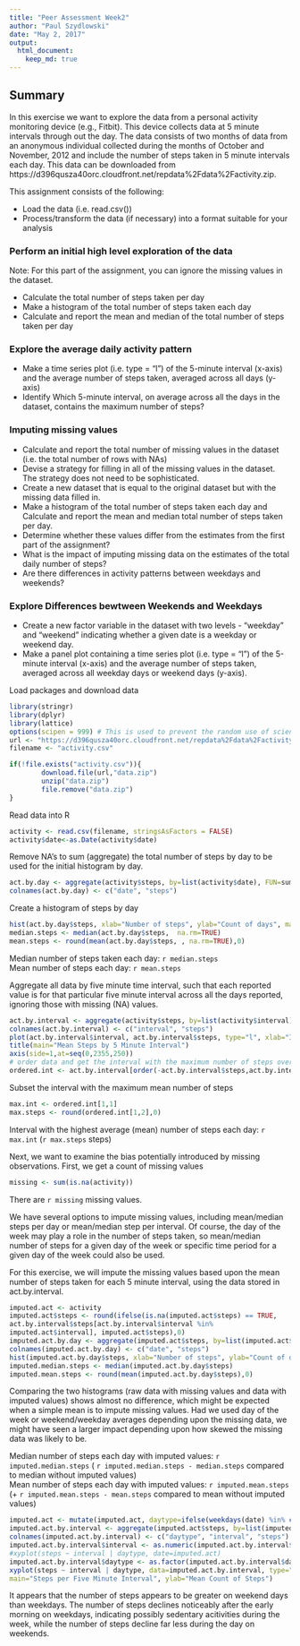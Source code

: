 ---
title: "Peer Assessment Week2"
author: "Paul Szydlowski"
date: "May 2, 2017"
output:
  html_document:
    keep_md: true
---
        
## Summary
In this exercise we want to explore the data from a personal activity monitoring device (e.g., Fitbit). This device collects data at 5 minute intervals through out the day. The data consists of two months of data from an anonymous individual collected during the months of October and November, 2012 and include the number of steps taken in 5 minute intervals each day. This data can be downloaded from https://d396qusza40orc.cloudfront.net/repdata%2Fdata%2Factivity.zip.

This assignment consists of the following:
        
* Load the data (i.e. read.csv())
* Process/transform the data (if necessary) into a format suitable for your analysis

### Perform an initial high level exploration of the data
Note: For this part of the assignment, you can ignore the missing values in the dataset.

* Calculate the total number of steps taken per day
* Make a histogram of the total number of steps taken each day
* Calculate and report the mean and median of the total number of steps taken per day

### Explore the average daily activity pattern

* Make a time series plot (i.e. type = "l") of the 5-minute interval (x-axis) and the average number of steps taken, averaged across all days (y-axis)
* Identify Which 5-minute interval, on average across all the days in the dataset, contains the maximum number of steps?

### Imputing missing values

* Calculate and report the total number of missing values in the dataset (i.e. the total number of rows with NAs)
* Devise a strategy for filling in all of the missing values in the dataset. The strategy does not need to be sophisticated. 
* Create a new dataset that is equal to the original dataset but with the missing data filled in.
* Make a histogram of the total number of steps taken each day and Calculate and report the mean and median total number of steps taken per day. 
* Determine whether these values differ from the estimates from the first part of the assignment? 
* What is the impact of imputing missing data on the estimates of the total daily number of steps?
* Are there differences in activity patterns between weekdays and weekends?

### Explore Differences bewtween Weekends and Weekdays

* Create a new factor variable in the dataset with two levels - "weekday" and "weekend" indicating whether a given date is a weekday or weekend day.
* Make a panel plot containing a time series plot (i.e. type = "l") of the 5-minute interval (x-axis) and the average number of steps taken, averaged across all weekday days or weekend days (y-axis). 

Load packages and download data
```{r}
library(stringr)
library(dplyr)
library(lattice)
options(scipen = 999) # This is used to prevent the random use of scientific notation that was taking place in output below.
url <- "https://d396qusza40orc.cloudfront.net/repdata%2Fdata%2Factivity.zip"
filename <- "activity.csv"

if(!file.exists("activity.csv")){
        download.file(url,"data.zip")
        unzip("data.zip")
        file.remove("data.zip")
}
```
Read data into R
```{r}
activity <- read.csv(filename, stringsAsFactors = FALSE)
activity$date<-as.Date(activity$date)
```
Remove NA's to sum (aggregate) the total number of steps by day to be used for the initial histogram by day.
```{r}
act.by.day <- aggregate(activity$steps, by=list(activity$date), FUN=sum)
colnames(act.by.day) <- c("date", "steps")
```
Create a histogram of steps by day
```{r}
hist(act.by.day$steps, xlab="Number of steps", ylab="Count of days", main="Steps Histogram (missing values ignored)")
median.steps <- median(act.by.day$steps,  na.rm=TRUE)
mean.steps <- round(mean(act.by.day$steps, , na.rm=TRUE),0)
```
Median number of steps taken each day: `r median.steps `   
Mean number of steps each day: `r mean.steps `

Aggregate all data by five minute time interval, such that each reported value is for that particular five minute interval across all the days reported, ignoring those with missing (NA) values.
```{r}
act.by.interval <- aggregate(activity$steps, by=list(activity$interval), FUN=mean, na.rm=TRUE)
colnames(act.by.interval) <- c("interval", "steps")
plot(act.by.interval$interval, act.by.interval$steps, type="l", xlab="Interval", ylab="Mean # of steps")
title(main="Mean Steps by 5 Minute Interval")
axis(side=1,at=seq(0,2355,250))
# order data and get the interval with the maximum number of steps over all days
ordered.int <- act.by.interval[order(-act.by.interval$steps,act.by.interval$interval),]
```
Subset the interval with the maximum mean number of steps
```{r}
max.int <- ordered.int[1,1]
max.steps <- round(ordered.int[1,2],0)
```
Interval with the highest average (mean) number of steps each day: `r max.int` (`r max.steps` steps)

Next, we want to examine the bias potentially introduced by missing observations. First, we get a count of missing values
```{r}
missing <- sum(is.na(activity))
```
There are `r missing` missing values.

We have several options to impute missing values, including mean/median steps per day or mean/median step per interval. Of course, the day of the week may play a role in the number of steps taken, so mean/median number of steps for a given day of the week or specific time period for a given day of the week could also be used.

For this exercise, we will impute the missing values based upon the mean number of steps taken for each 5 minute interval, using the data stored in act.by.interval. 

```{r}
imputed.act <- activity
imputed.act$steps <- round(ifelse(is.na(imputed.act$steps) == TRUE, 
act.by.interval$steps[act.by.interval$interval %in% 
imputed.act$interval], imputed.act$steps),0)
imputed.act.by.day <- aggregate(imputed.act$steps, by=list(imputed.act$date), FUN=sum, na.rm=TRUE)
colnames(imputed.act.by.day) <- c("date", "steps")
hist(imputed.act.by.day$steps, xlab="Number of steps", ylab="Count of days", main="Steps Histogram (missing values imputed)")
imputed.median.steps <- median(imputed.act.by.day$steps)
imputed.mean.steps <- round(mean(imputed.act.by.day$steps),0)
```
Comparing the two histograms (raw data with missing values and data with imputed values) shows almost no difference, which might be expected when a simple mean is to impute missing values. Had we used day of the week or weekend/weekday averages depending upon the missing data, we might have seen a larger impact depending upon how skewed the missing data was likely to be.

Median number of steps each day with imputed values: `r imputed.median.steps ` ( `r imputed.median.steps - median.steps ` compared to median without imputed values)   
Mean number of steps each day with imputed values: `r imputed.mean.steps ` (+ `r imputed.mean.steps - mean.steps ` compared to mean without imputed values)   


```{r}
imputed.act <- mutate(imputed.act, daytype=ifelse(weekdays(date) %in% c("Saturday", "Sunday"),"weekend", "weekday"))
imputed.act.by.interval <- aggregate(imputed.act$steps, by=list(imputed.act$daytype,  imputed.act$interval), FUN=mean, na.rm=TRUE)
colnames(imputed.act.by.interval) <- c("daytype", "interval", "steps")
imputed.act.by.interval$interval <- as.numeric(imputed.act.by.interval$interval)
#xyplot(steps ~ interval | daytype, date=imputed.act)
imputed.act.by.interval$daytype <- as.factor(imputed.act.by.interval$daytype)
xyplot(steps ~ interval | daytype, data=imputed.act.by.interval, type="l", layout=c(1,2),
main="Steps per Five Minute Interval", ylab="Mean Count of Steps")
```

It appears that the number of steps appears to be greater on weekend days than weekdays. The number of steps declines noticeably after the early morning on weekdays, indicating possibly sedentary acitivities during the week, while the number of steps decline far less during the day on weekends.
